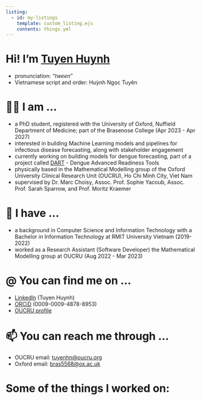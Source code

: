 ```yaml
---
listing: 
  - id: my-listings
    template: custom_listing.ejs
    contents: things.yml
---
```


# Hi! I'm [Tuyen Huynh]{.underline}

- pronunciation: *"tween"*
- Vietnamese script and order: Huỳnh Ngọc Tuyên

# 👨‍🎓 I am ...
- a PhD student, registered with the University of Oxford, Nuffield Department of Medicine; part of the Brasenose College (Apr 2023 - Apr 2027) 
- interested in building Machine Learning models and pipelines for infectious disease forecasting, along with stakeholder engagement
- currently working on building models for dengue forecasting, part of a project called [DART](https://www.dartdengue.org) - Dengue Advanced Readiness Tools
- physically based in the Mathematical Modelling group of the Oxford University Clinical Research Unit (OUCRU), Ho Chi Minh City, Viet Nam 
- supervised by Dr. Marc Choisy, Assoc. Prof. Sophie Yacoub, Assoc. Prof. Sarah Sparrow, and Prof. Moritz Kraemer

# 💼 I have ...
- a background in Computer Science and Information Technology with a Bachelor in Information Technology at RMIT University Vietnam (2019-2022)
- worked as a Research Assistant (Software Developer) the Mathematical Modelling group at OUCRU (Aug 2022 - Mar 2023)

# @ You can find me on ...
- [LinkedIn](https://www.linkedin.com/in/tuyen-h-520a1b125/) (Tuyen Huynh)
- [ORCiD](https://orcid.org/my-orcid?orcid=0009-0009-4878-8953) (0009-0009-4878-8953)
- [OUCRU profile](https://www.oucru.org/people/huynh-ngoc-tuyen/)

# 📫 You can reach me through ...
- OUCRU email: <tuyenhn@oucru.org>
- Oxford email: <bras5568@ox.ac.uk>

# Some of the things I worked on:
```{=html}

<div id="tag-buttons" class="flex flex-wrap gap-2 my-4"></div>

```
::: {#my-listings}
:::
